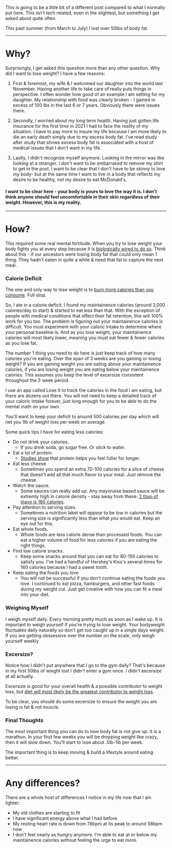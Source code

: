 This is going to be a little bit of a different post compared to what I normally put here. This isn't tech related, even in the slightest, but something I get asked about quite often.

This past summer (from March to July) I lost over 50lbs of body fat.

---

# Why?

Surprisingly, I get asked this question more than any other question. Why did I want to lose weight? I have a few reasons:

1. First & foremost, my wife & I welcomed our daughter into the world last November. Having another life to take care of really puts things in perspective.
I often wonder how good of an example I am setting for my daughter. My relationship with food was clearly broken - I gained in excess of 100 lbs in the last 6 or 7 years.
Obviously there were issues there.

2. Secondly, I worried about my long term health. Having just gotten life insurance for the first time in 2021 I had to face the reality of my situation. I have to pay more
to insure my life because I am more likely to die an early death simply due to my excess body fat. I've read study after study that shows excess body fat is associated with
a host of medical issues that I don't want in my life.

3. Lastly, I didn't recognize myself anymore. Looking in the mirror was like looking at a stranger. I don't want to be embarrased to remove my shirt to get in the pool.
I want to be clear that I don't have to be _skinny_ to love my body- but at the same time I want to live in a body that reflects my desire to be healthy, not my desire to
eat McDonald's.

#### I want to be clear here - your body is yours to love the way it is. I don't think anyone should feel uncomfortable in their skin regardless of their weight. However, this is my reality.

---

# How?

This required some real mental fortitude. When you try to lose weight your body fights you at every step because it is [biologically wired to do so](https://diabetesjournals.org/spectrum/article/20/3/166/2092/The-Physiology-of-Body-Weight-Regulation-Are-We). Think about this - if our ancestors were losing body fat that could only mean 1 thing. They hadn't eaten in quite a while & need that fat
to capture the next meal.

### Calorie Deficit

The one and only way to lose weight is to [burn more calories than you consume](https://www.ncbi.nlm.nih.gov/pmc/articles/PMC4429709/). Full stop.

So, I ate in a calorie deficit. I found my maintainence calories (around 3,000 calories/day to start) & started to eat less than that. With the exception of people with medical conditions that
effect their fat retention, this will 100% work for you too. The problem is figuring out your maintainence calories is difficult. You must experiment with your caloric intake to determine where
your personal baseline is. And as you lose weight, your maintainence calories will most likely lower, meaning you must eat fewer & fewer calories as you lose fat.

The number 1 thing you need to do here is just keep track of how many calories you're eating. Over the span of 3 weeks are you gaining or losing weight? If you are gaining weight you are eating
above your maintainence calories, if you are losing weight you are eating below your maintainence calories. This assumes you keep the level of excersize consistent throughout the 3 week period.

I use an app called Lose It to track the calories in the food I am eating, but there are dozens out there. You will not need to keep a detailed track of your caloric intake forever, just long
enough for you to be able to do the mental math on your own.

You'll want to keep your deficit to around 500 calories per day which will net you 1lb of weight loss per week on average.

Some quick tips I have for eating less calories:

- Do not drink your calories.
  - If you drink soda, go sugar free. Or stick to water.
- Eat a lot of protein.
  - [Studies show](https://pubmed.ncbi.nlm.nih.gov/15466943/) that protein helps you feel fuller for longer.
- Eat less cheese. 
  - Sometimes you spend an extra 70-100 calories for a slice of cheese that doesn't add all that much flavor to your meal. Just remove the cheese.
- Watch the sauce.
  - Some sauces can really add up. Any mayonaise based sauce will be extremly high in calorie density - stay away from these. [2 tbsp of mayo is 180 calories](https://smartlabel.unileverusa.com/048001213487-0001-en-US/index.html).
- Pay attention to serving sizes.
  - Sometimes a nutrition label will _appear_ to be low in calories but the serving size is significantly less than what you would eat. Keep an eye out for this.
- Eat whole foods.
  - Whole foods are less calorie dense than processed foods. You can eat a higher volume of food for less calories if you are eating the right things.
- Find low calorie snacks.
  - Keep some snacks around that you can eat for 80-150 calories to satisfy you. I've had a handful of Hershey's Kiss's several times for 160 calories because I had a sweet tooth.
- Keep eating the foods you love
  - You will not be successful if you don't continue eating the foods you love. I continued to eat pizza, hamburgers, and other fast foods during my weight cut. Just get creative with how you can fit a meal into your diet.


### Weighing Myself

I weigh myself daily. Every morning pretty much as soon as I wake up. It is important to weigh yourself if you're trying to lose weight. Your bodyweight fluctuates daily naturally so don't get too
caught up in a single days weight. If you are getting obssessive over the number on the scale, only weigh yourself weekly.

### Excersize?

Notice how I didn't put anywhere that I go to the gym daily? That's because in my first 50lbs of wieght lost I didn't enter a gym once. I didn't excersize at all actually.

Excersize is good for your overall health & a possible contributor to weight loss, but [diet will most likely be the greatest contributor to weight loss](https://www.ncbi.nlm.nih.gov/pmc/articles/PMC4429709/).

To be clear, you should do some excersize to ensure the weight you are losing is fat & not muscle.

### Final Thoughts

The most important thing you can do to lose body fat is not give up. It is a marathon. In your first few weeks you will be dropping weight like crazy, then it will slow down. You'll start to lose about .5lb-1lb per week.

The important thing is to keep moving & build a lifestyle around eating better.

---

# Any differences?

There are a whole host of differences I notice in my life now that I am lighter:

- My old clothes are starting to fit
- I have significant energy above what I had before
- My resting heart rate is down from 78bpm at its peak to around 58bpm now
- I don't feel nearly as hungry anymore. I'm able to eat at or below my maintainence calories without feeling the urge to eat more.